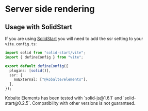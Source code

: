
# Server side rendering

## Usage with SolidStart

If you are using [SolidStart](https://start.solidjs.com/) you will need to add the ssr setting to your `vite.config.ts`:

```ts {5-7}
import solid from "solid-start/vite";
import { defineConfig } from "vite";

export default defineConfig({
  plugins: [solid()],
  ssr: {
    noExternal: ["@kobalte/elements"],
  },
});
```

<Callout type="warning">
  Kobalte Elements has been tested with `solid-js@1.6.1` and `solid-start@0.2.5`. Compatibility with
  other versions is not guaranteed.
</Callout>
